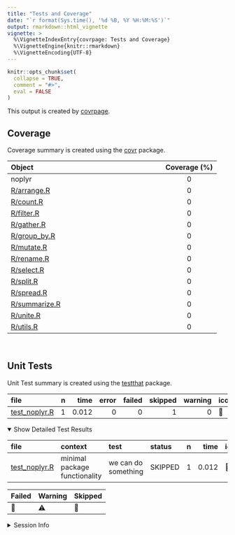 ```yaml
---
title: "Tests and Coverage"
date: "`r format(Sys.time(), '%d %B, %Y %H:%M:%S')`"
output: rmarkdown::html_vignette
vignette: >
  %\VignetteIndexEntry{covrpage: Tests and Coverage}
  %\VignetteEngine{knitr::rmarkdown}
  %\VignetteEncoding{UTF-8}
---
```

  
```r
knitr::opts_chunk$set(
  collapse = TRUE,
  comment = "#>",
  eval = FALSE
)
```

<!--- Placeholder for tests/README.md Do Not Edit--->
This output is created by
[covrpage](https://github.com/metrumresearchgroup/covrpage).

## Coverage

Coverage summary is created using the
[covr](https://github.com/r-lib/covr) package.

| Object                            | Coverage (%) |
| :-------------------------------- | :----------: |
| noplyr                            |      0       |
| [R/arrange.R](https://github.com/yonicd/noplyr/tree/master/R/arrange.R)     |      0       |
| [R/count.R](https://github.com/yonicd/noplyr/tree/master/R/count.R)         |      0       |
| [R/filter.R](https://github.com/yonicd/noplyr/tree/master/R/filter.R)       |      0       |
| [R/gather.R](https://github.com/yonicd/noplyr/tree/master/R/gather.R)       |      0       |
| [R/group\_by.R](https://github.com/yonicd/noplyr/tree/master/R/group_by.R)  |      0       |
| [R/mutate.R](https://github.com/yonicd/noplyr/tree/master/R/mutate.R)       |      0       |
| [R/rename.R](https://github.com/yonicd/noplyr/tree/master/R/rename.R)       |      0       |
| [R/select.R](https://github.com/yonicd/noplyr/tree/master/R/select.R)       |      0       |
| [R/split.R](https://github.com/yonicd/noplyr/tree/master/R/split.R)         |      0       |
| [R/spread.R](https://github.com/yonicd/noplyr/tree/master/R/spread.R)       |      0       |
| [R/summarize.R](https://github.com/yonicd/noplyr/tree/master/R/summarize.R) |      0       |
| [R/unite.R](https://github.com/yonicd/noplyr/tree/master/R/unite.R)         |      0       |
| [R/utils.R](https://github.com/yonicd/noplyr/tree/master/R/utils.R)         |      0       |

<br>

## Unit Tests

Unit Test summary is created using the
[testthat](https://github.com/r-lib/testthat)
package.

| file                                     | n |  time | error | failed | skipped | warning | icon |
| :--------------------------------------- | -: | ----: | ----: | -----: | ------: | ------: | :--- |
| [test\_noplyr.R](https://github.com/yonicd/noplyr/tree/master/tests/testthat/test_noplyr.R) | 1 | 0.012 |     0 |      0 |       1 |       0 | 🔶    |

<details open>

<summary> Show Detailed Test Results
</summary>

| file                                           | context                       | test                | status  | n |  time | icon |
| :--------------------------------------------- | :---------------------------- | :------------------ | :------ | -: | ----: | :--- |
| [test\_noplyr.R](https://github.com/yonicd/noplyr/tree/master/tests/testthat/test_noplyr.R#L2_L6) | minimal package functionality | we can do something | SKIPPED | 1 | 0.012 | 🔶    |

| Failed | Warning | Skipped |
| :----- | :------ | :------ |
| 🛑      | ⚠️      | 🔶       |

</details>

<details>

<summary> Session Info </summary>

| Field    | Value                               |
| :------- | :---------------------------------- |
| Version  | R version 3.5.1 (2018-07-02)        |
| Platform | x86\_64-apple-darwin15.6.0 (64-bit) |
| Running  | macOS 10.14.2                       |
| Language | en\_US                              |
| Timezone | America/New\_York                   |

| Package  | Version    |
| :------- | :--------- |
| testthat | 2.0.0.9000 |
| covr     | 3.2.0      |
| covrpage | 0.0.69     |

</details>

<!--- Final Status : skipped/warning --->

